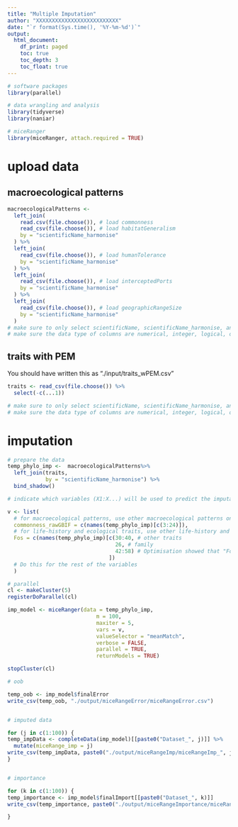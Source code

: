 ```yaml
---
title: "Multiple Imputation"
author: "XXXXXXXXXXXXXXXXXXXXXXXXXX"
date: "`r format(Sys.time(), '%Y-%m-%d')`"
output:
  html_document:
    df_print: paged
    toc: true
    toc_depth: 3
    toc_float: true
---
```



```r
# software packages
library(parallel)

# data wrangling and analysis
library(tidyverse)
library(naniar)

# miceRanger
library(miceRanger, attach.required = TRUE)

```


# upload data

## macroecological patterns

```r
macroecologicalPatterns <- 
  left_join(
    read.csv(file.choose()), # load commonness
    read_csv(file.choose()), # load habitatGeneralism
    by = "scientificName_harmonise"
  ) %>% 
  left_join(
    read_csv(file.choose()), # load humanTolerance
    by = "scientificName_harmonise"
  ) %>% 
  left_join(
    read_csv(file.choose()), # load interceptedPorts
    by = "scientificName_harmonise"
  ) %>% 
  left_join(
    read_csv(file.choose()), # load geographicRangeSize
    by = "scientificName_harmonise"
  )
# make sure to only select scientificName, scientificName_harmonise, and the desired macroecological patterns. 
# make sure the data type of columns are numerical, integer, logical, or factors; no characters!
```

## traits with PEM

You should have written this as "./input/traits_wPEM.csv"

```r
traits <- read_csv(file.choose()) %>% 
  select(-c(...1))

# make sure to only select scientificName, scientificName_harmonise, and the desired traits. 
# make sure the data type of columns are numerical, integer, logical, or factors; no characters!
```



# imputation


```r
# prepare the data  
temp_phylo_imp <-  macroecologicalPatterns%>% 
  left_join(traits,
            by = "scientificName_harmonise") %>% 
  bind_shadow() 

# indicate which variables (X1:X...) will be used to predict the imputation of which variables (X2).

v <- list(
  # for macroecological patterns, use other macroecological patterns only. For example:
  commonness_rawGBIF = c(names(temp_phylo_imp)[c(3:24)]),
  # for life-history and ecological traits, use other life-history and ecological traits + family + respective PEM eigenvector. For example:
  Fos = c(names(temp_phylo_imp)[c(30:40, # other traits
                                  26, # family
                                  42:58) # Optimisation showed that "Fos" is best predicted with the first 17 PEM eigenvectors
                                ]) 
  # Do this for the rest of the variables
  )

# parallel
cl <- makeCluster(5)
registerDoParallel(cl)

imp_model <- miceRanger(data = temp_phylo_imp,
                            m = 100,
                            maxiter = 5,
                            vars = v,
                            valueSelector = "meanMatch",
                            verbose = FALSE,
                            parallel = TRUE,
                            returnModels = TRUE)

stopCluster(cl)

# oob

temp_oob <- imp_model$finalError
write_csv(temp_oob, "./output/miceRangeError/miceRangeError.csv")


# imputed data

for (j in c(1:100)) {
temp_impData <- completeData(imp_model)[[paste0("Dataset_", j)]] %>% 
  mutate(miceRange_imp = j)
write_csv(temp_impData, paste0("./output/miceRangeImp/miceRangeImp_", j, ".csv"))
}


# importance

for (k in c(1:100)) {
temp_importance <- imp_model$finalImport[[paste0("Dataset_", k)]]  
write_csv(temp_importance, paste0("./output/miceRangeImportance/miceRangeImportance_", k, ".csv"))

}

```




